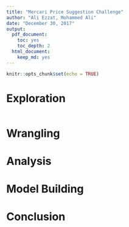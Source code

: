 ```yaml
---
title: "Mercari Price Suggestion Challenge"
author: "Ali Ezzat, Mohammed Ali"
date: "December 30, 2017"
output: 
  pdf_document:
    toc: yes
    toc_depth: 2
  html_document:
    keep_md: yes
---
```


```r
knitr::opts_chunk$set(echo = TRUE)
```

# Exploration
```r
```

# Wrangling
# Analysis
# Model Building
# Conclusion
